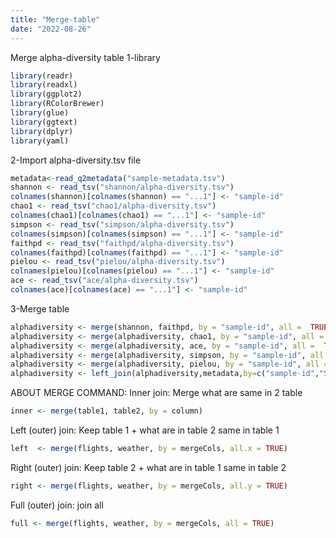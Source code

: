 ---
title: "Merge-table"
date: "2022-08-26"
---
Merge alpha-diversity table
1-library
```{r}
library(readr)
library(readxl)
library(ggplot2)
library(RColorBrewer)
library(glue)
library(ggtext)
library(dplyr)
library(yaml)
```
2-Import alpha-diversity.tsv file
```{r}
metadata<-read_q2metadata("sample-metadata.tsv")
shannon <- read_tsv("shannon/alpha-diversity.tsv")
colnames(shannon)[colnames(shannon) == "...1"] <- "sample-id"
chao1 <- read_tsv("chao1/alpha-diversity.tsv")
colnames(chao1)[colnames(chao1) == "...1"] <- "sample-id"
simpson <- read_tsv("simpson/alpha-diversity.tsv")
colnames(simpson)[colnames(simpson) == "...1"] <- "sample-id"
faithpd <- read_tsv("faithpd/alpha-diversity.tsv")
colnames(faithpd)[colnames(faithpd) == "...1"] <- "sample-id"
pielou <- read_tsv("pielou/alpha-diversity.tsv")
colnames(pielou)[colnames(pielou) == "...1"] <- "sample-id"
ace <- read_tsv("ace/alpha-diversity.tsv")
colnames(ace)[colnames(ace) == "...1"] <- "sample-id"
```
3-Merge table
```{r}
alphadiversity <- merge(shannon, faithpd, by = "sample-id", all =  TRUE)
alphadiversity <- merge(alphadiversity, chao1, by = "sample-id", all =  TRUE)
alphadiversity <- merge(alphadiversity, ace, by = "sample-id", all =  TRUE)
alphadiversity <- merge(alphadiversity, simpson, by = "sample-id", all =  TRUE)
alphadiversity <- merge(alphadiversity, pielou, by = "sample-id", all =  TRUE)
alphadiversity <- left_join(alphadiversity,metadata,by=c("sample-id","SampleID"))
```

ABOUT MERGE COMMAND:
Inner join: Merge what are same in 2 table
```{r}
inner <- merge(table1, table2, by = column)
```
Left (outer) join: Keep table 1 + what are in table 2 same in table 1
```{r}
left  <- merge(flights, weather, by = mergeCols, all.x = TRUE)
```
Right (outer) join: Keep table 2 + what are in table 1 same in table 2
```{r}
right <- merge(flights, weather, by = mergeCols, all.y = TRUE)
```
Full (outer) join: join all
```{r}
full <- merge(flights, weather, by = mergeCols, all = TRUE)
```

